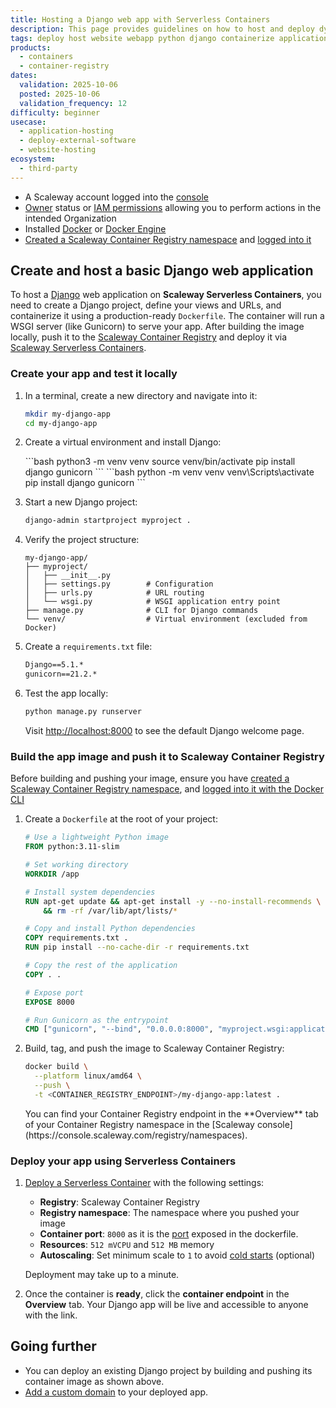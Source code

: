 ```yaml
---
title: Hosting a Django web app with Serverless Containers
description: This page provides guidelines on how to host and deploy dynamic Django web applications using Scaleway Serverless Containers
tags: deploy host website webapp python django containerize application docker dockerfile
products:
  - containers
  - container-registry
dates:
  validation: 2025-10-06
  posted: 2025-10-06
  validation_frequency: 12
difficulty: beginner
usecase:
  - application-hosting
  - deploy-external-software
  - website-hosting
ecosystem:
  - third-party
---
```



<Requirements />

- A Scaleway account logged into the [console](https://console.scaleway.com)
- [Owner](/iam/concepts/#owner) status or [IAM permissions](/iam/concepts/#permission) allowing you to perform actions in the intended Organization
- Installed [Docker](https://docs.docker.com/get-started/get-docker/) or [Docker Engine](https://docs.docker.com/engine/install/)
- [Created a Scaleway Container Registry namespace](/container-registry/how-to/create-namespace/) and [logged into it](/container-registry/how-to/connect-docker-cli/)

## Create and host a basic Django web application

To host a [Django](https://www.djangoproject.com/) web application on **Scaleway Serverless Containers**, you need to create a Django project, define your views and URLs, and containerize it using a production-ready `Dockerfile`. The container will run a WSGI server (like Gunicorn) to serve your app. After building the image locally, push it to the [Scaleway Container Registry](/container-registry/) and deploy it via [Scaleway Serverless Containers](/serverless-containers/).

### Create your app and test it locally

1. In a terminal, create a new directory and navigate into it:
    ```bash
    mkdir my-django-app
    cd my-django-app
    ```

2. Create a virtual environment and install Django:

    <Tabs id="python-venv">
      <TabsTab label="Linux/macOS">
        ```bash
        python3 -m venv venv
        source venv/bin/activate
        pip install django gunicorn
        ```
      </TabsTab>
      <TabsTab label="Windows">
        ```bash
        python -m venv venv
        venv\Scripts\activate
        pip install django gunicorn
        ```
      </TabsTab>
    </Tabs>

3. Start a new Django project:
    ```bash
    django-admin startproject myproject .
    ```

4. Verify the project structure:
    ```
    my-django-app/
    ├── myproject/
    │   ├── __init__.py
    │   ├── settings.py        # Configuration
    │   ├── urls.py            # URL routing
    │   └── wsgi.py            # WSGI application entry point
    ├── manage.py              # CLI for Django commands
    └── venv/                  # Virtual environment (excluded from Docker)
    ```

5. Create a `requirements.txt` file:
    ```txt
    Django==5.1.*
    gunicorn==21.2.*
    ```

6. Test the app locally:
    ```bash
    python manage.py runserver
    ```
    Visit [http://localhost:8000](http://localhost:8000) to see the default Django welcome page.

### Build the app image and push it to Scaleway Container Registry

Before building and pushing your image, ensure you have [created a Scaleway Container Registry namespace](/container-registry/how-to/create-namespace/), and [logged into it with the Docker CLI](/container-registry/how-to/connect-docker-cli/)

1. Create a `Dockerfile` at the root of your project:
    ```dockerfile
    # Use a lightweight Python image
    FROM python:3.11-slim

    # Set working directory
    WORKDIR /app

    # Install system dependencies
    RUN apt-get update && apt-get install -y --no-install-recommends \
        && rm -rf /var/lib/apt/lists/*

    # Copy and install Python dependencies
    COPY requirements.txt .
    RUN pip install --no-cache-dir -r requirements.txt

    # Copy the rest of the application
    COPY . .

    # Expose port
    EXPOSE 8000

    # Run Gunicorn as the entrypoint
    CMD ["gunicorn", "--bind", "0.0.0.0:8000", "myproject.wsgi:application"]
    ```

2. Build, tag, and push the image to Scaleway Container Registry:
    ```bash
    docker build \
      --platform linux/amd64 \
      --push \
      -t <CONTAINER_REGISTRY_ENDPOINT>/my-django-app:latest .
    ```
    <Message type="note">
    You can find your Container Registry endpoint in the **Overview** tab of your Container Registry namespace in the [Scaleway console](https://console.scaleway.com/registry/namespaces).
    </Message>

### Deploy your app using Serverless Containers

1. [Deploy a Serverless Container](/serverless-containers/how-to/deploy-container/) with the following settings:
    - **Registry**: Scaleway Container Registry
    - **Registry namespace**: The namespace where you pushed your image
    - **Container port**: `8000` as it is the [port](/serverless-containers/reference-content/port-parameter-variable/) exposed in the dockerfile.
    - **Resources**: `512 mVCPU` and `512 MB` memory
    - **Autoscaling**: Set minimum scale to `1` to avoid [cold starts](/serverless-containers/concepts/#cold-start) (optional)

    Deployment may take up to a minute.

2. Once the container is **ready**, click the **container endpoint** in the **Overview** tab. Your Django app will be live and accessible to anyone with the link.

## Going further

- You can deploy an existing Django project by building and pushing its container image as shown above.
- [Add a custom domain](/serverless-containers/how-to/add-a-custom-domain-to-a-container/) to your deployed app.

